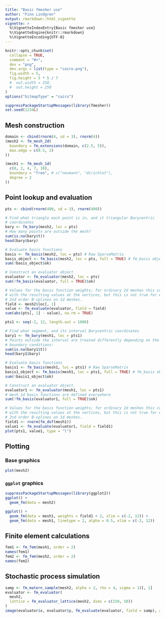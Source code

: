 ```yaml
---
title: "Basic fmesher use"
author: "Finn Lindgren"
output: rmarkdown::html_vignette
vignette: >
  %\VignetteIndexEntry{Basic fmesher use}
  %\VignetteEngine{knitr::rmarkdown}
  %\VignetteEncoding{UTF-8}
---
```


```r
knitr::opts_chunk$set(
  collapse = TRUE,
  comment = "#>",
  dev = "png",
  dev.args = list(type = "cairo-png"),
  fig.width = 5,
  fig.height = 5 * 5 / 7
  #  out.width = 250,
  #  out.height = 250
)
options("bitmapType" = "cairo")
```

```r
suppressPackageStartupMessages(library(fmesher))
set.seed(1234L)
```

## Mesh construction

```r
domain <- cbind(rnorm(4, sd = 3), rnorm(4))
(mesh2 <- fm_mesh_2d(
  boundary = fm_extensions(domain, c(2.5, 5)),
  max.edge = c(0.5, 2)
))
```

```r
(mesh1 <- fm_mesh_1d(
  c(0, 2, 4, 7, 10),
  boundary = "free", # c("neumann", "dirichlet"),
  degree = 2
))
```

## Point lookup and evaluation

```r
pts <- cbind(rnorm(400, sd = 3), rnorm(400))

# Find what triangle each point is in, and it triangular Barycentric
# coordinates
bary <- fm_bary(mesh2, loc = pts)
# How many points are outside the mesh?
sum(is.na(bary$t))
head(bary$bary)

# Evaluate basis functions
basis <- fm_basis(mesh2, loc = pts) # Raw SparseMatrix
basis_object <- fm_basis(mesh2, loc = pts, full = TRUE) # fm_basis object
sum(!basis_object$ok)

# Construct an evaluator object
evaluator <- fm_evaluator(mesh2, loc = pts)
sum(!fm_basis(evaluator, full = TRUE)$ok)

# Values for the basis function weights; for ordinary 2d meshes this coincides
# with the resulting values at the vertices, but this is not true for e.g.
# 2nd order B-splines on 1d meshes.
field <- mesh2$loc[, 1]
value <- fm_evaluate(evaluator, field = field)
sum(abs(pts[, 1] - value), na.rm = TRUE)
```

```r
pts1 <- seq(-2, 12, length.out = 1000)

# Find what segment, and its interval Barycentric coordinates
bary1 <- fm_bary(mesh1, loc = pts1)
# Points outside the interval are treated differently depending on the
# boundary conditions:
sum(is.na(bary1$t))
head(bary1$bary)

# Evaluate basis functions
basis1 <- fm_basis(mesh1, loc = pts1) # Raw SparseMatrix
basis1_object <- fm_basis(mesh1, loc = pts1, full = TRUE) # fm_basis object
sum(!basis1_object$ok)

# Construct an evaluator object.
evaluator1 <- fm_evaluator(mesh1, loc = pts1)
# mesh_1d basis functions are defined everywhere
sum(!fm_basis(evaluator1, full = TRUE)$ok)

# Values for the basis function weights; for ordinary 2d meshes this coincides
# with the resulting values at the vertices, but this is not true for e.g.
# 2nd order B-splines on 1d meshes.
field1 <- rnorm(fm_dof(mesh1))
value1 <- fm_evaluate(evaluator1, field = field1)
plot(pts1, value1, type = "l")
```

## Plotting

### Base graphics

```r
plot(mesh2)
```

### `ggplot` graphics

```r
suppressPackageStartupMessages(library(ggplot2))
ggplot() +
  geom_fm(data = mesh2)
```
```r
ggplot() +
  geom_fm(data = mesh1, weights = field1 + 2, xlim = c(-2, 12)) +
  geom_fm(data = mesh1, linetype = 2, alpha = 0.5, xlim = c(-2, 12))
```

## Finite element calculations

```r
fem1 <- fm_fem(mesh1, order = 2)
names(fem1)
fem2 <- fm_fem(mesh2, order = 2)
names(fem2)
```

## Stochastic process simulation

```r
samp <- fm_matern_sample(mesh2, alpha = 2, rho = 4, sigma = 1)[, 1]
evaluator <- fm_evaluator(
  mesh2,
  lattice = fm_evaluator_lattice(mesh2, dims = c(150, 50))
)
image(evaluator$x, evaluator$y, fm_evaluate(evaluator, field = samp), asp = 1)
```
